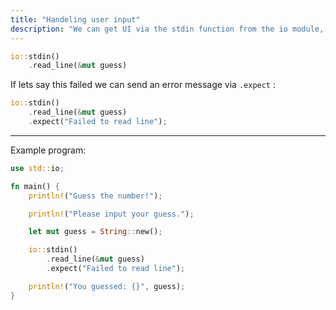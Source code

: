 ```yaml
---
title: "Handeling user input"
description: "We can get UI via the stdin function from the io module, and it looks something like this:"
---
```


```rust
io::stdin()
    .read_line(&mut guess)
```

If lets say this failed we can send an error message via  `.expect` :

```rust
io::stdin()
    .read_line(&mut guess)
    .expect("Failed to read line");
```

---

Example program:

```rust
use std::io;

fn main() {
    println!("Guess the number!");

    println!("Please input your guess.");

    let mut guess = String::new();

    io::stdin()
        .read_line(&mut guess)
        .expect("Failed to read line");

    println!("You guessed: {}", guess);
}
```
